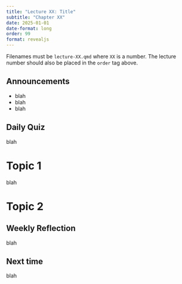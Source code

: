 ```yaml
---
title: "Lecture XX: Title"
subtitle: "Chapter XX"
date: 2025-01-01
date-format: long
order: 99
format: revealjs
---
```


Filenames must be `lecture-XX.qmd` where `XX` is a number.  The lecture number should also be placed in the `order` tag above.

## Announcements

::: {.incremental}
- blah 
- blah
- blah
:::

## Daily Quiz
blah

# Topic 1
blah

# Topic 2

## Weekly Reflection

blah

## Next time
blah
